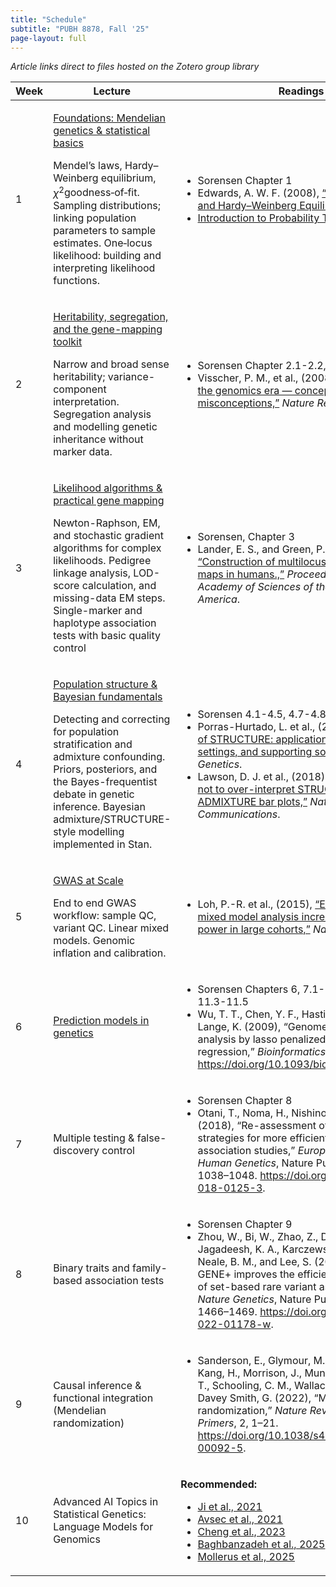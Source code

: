 ```yaml
---
title: "Schedule"
subtitle: "PUBH 8878, Fall '25"
page-layout: full
---
```


*Article links direct to files hosted on the Zotero group library*

+---------+---------------------------------------------------------------------------------------------------------------------------------------------------------------------------------------------------------------------------------------+------------------------------------------------------------------------------------------------------------------------------------------------------------------------------------------------------------------------------------------------------------------------------------------------------------------------------------------+-------------------------------------------------+
| Week    | Lecture                                                                                                                                                                                                                               | Readings                                                                                                                                                                                                                                                                                                                                 | Assignment                                      |
+=========+=======================================================================================================================================================================================================================================+==========================================================================================================================================================================================================================================================================================================================================+=================================================+
| 1       | [Foundations: Mendelian genetics & statistical basics](lectures/lecture-01.qmd)                                                                                                                                                       | -   Sorensen Chapter 1                                                                                                                                                                                                                                                                                                                   | [Problem Set 01](assignments/assignment-01.qmd) |
|         |                                                                                                                                                                                                                                       | -   Edwards, A. W. F. (2008), [“G. H. Hardy (1908) and Hardy–Weinberg Equilibrium,”](https://www.zotero.org/groups/6113424/pubh-8878/items/K7VHXW7X/attachment/CABRB84T/reader) *Genetics*.                                                                                                                                              |                                                 |
|         | Mendel’s laws, Hardy–Weinberg equilibrium, $\chi^2$goodness‑of‑fit. Sampling distributions; linking population parameters to sample estimates. One‑locus likelihood: building and interpreting likelihood functions.                  | -   [Introduction to Probability Theory](http://users.stat.umn.edu/~helwig/notes/ProbabilityTheory.pdf)                                                                                                                                                                                                                                  |                                                 |
+---------+---------------------------------------------------------------------------------------------------------------------------------------------------------------------------------------------------------------------------------------+------------------------------------------------------------------------------------------------------------------------------------------------------------------------------------------------------------------------------------------------------------------------------------------------------------------------------------------+-------------------------------------------------+
| 2       | [Heritability, segregation, and the gene-mapping toolkit](lectures/lecture-02.qmd){target="_blank"}                                                                                                                                   | -   Sorensen Chapter 2.1-2.2, 2.4, 2.8                                                                                                                                                                                                                                                                                                   | [Problem Set 02](assignments/assignment-02.qmd) |
|         |                                                                                                                                                                                                                                       | -   Visscher, P. M., et al., (2008), [“Heritability in the genomics era — concepts and misconceptions,”](https://www.zotero.org/groups/6113424/pubh-8878/items/3WV5AULA/attachment/SKL5CU9C/reader) *Nature Reviews Genetics*.                                                                                                           |                                                 |
|         | Narrow and broad sense heritability; variance-component interpretation. Segregation analysis and modelling genetic inheritance without marker data.                                                                                   |                                                                                                                                                                                                                                                                                                                                          |                                                 |
+---------+---------------------------------------------------------------------------------------------------------------------------------------------------------------------------------------------------------------------------------------+------------------------------------------------------------------------------------------------------------------------------------------------------------------------------------------------------------------------------------------------------------------------------------------------------------------------------------------+-------------------------------------------------+
| 3       | [Likelihood algorithms & practical gene mapping](lectures/lecture-03.qmd){style="target: _blank;"}                                                                                                                                    | -   Sorensen, Chapter 3                                                                                                                                                                                                                                                                                                                  | [Problem Set 03](assignments/assignment-03.qmd) |
|         |                                                                                                                                                                                                                                       | -   Lander, E. S., and Green, P. (1987), [“Construction of multilocus genetic linkage maps in humans.,”](https://www.zotero.org/groups/6113424/pubh-8878/items/TUHQAN7Q/attachment/CC5K3VW6/reader) *Proceedings of the National Academy of Sciences of the United States of America*.                                                   |                                                 |
|         | Newton-Raphson, EM, and stochastic gradient algorithms for complex likelihoods. Pedigree linkage analysis, LOD-score calculation, and missing-data EM steps. Single-marker and haplotype association tests with basic quality control |                                                                                                                                                                                                                                                                                                                                          |                                                 |
+---------+---------------------------------------------------------------------------------------------------------------------------------------------------------------------------------------------------------------------------------------+------------------------------------------------------------------------------------------------------------------------------------------------------------------------------------------------------------------------------------------------------------------------------------------------------------------------------------------+-------------------------------------------------+
| 4       | [Population structure & Bayesian fundamentals](lectures/lecture-04.qmd){style="target: _blank;"}                                                                                                                                      | -   Sorensen 4.1-4.5, 4.7-4.8, 5.1                                                                                                                                                                                                                                                                                                       | [Problem Set 04](assignments/assignment-04.qmd) |
|         |                                                                                                                                                                                                                                       | -   Porras-Hurtado, L. et al., (2013), [“An overview of STRUCTURE: applications, parameter settings, and supporting software,”](https://doi.org/10.3389/fgene.2013.00098) *Frontiers in Genetics*.                                                                                                                                       |                                                 |
|         | Detecting and correcting for population stratification and admixture confounding. Priors, posteriors, and the Bayes-frequentist debate in genetic inference. Bayesian admixture/STRUCTURE-style modelling implemented in Stan.        | -   Lawson, D. J. et al., (2018), [“A tutorial on how not to over-interpret STRUCTURE and ADMIXTURE bar plots,”](https://doi.org/10.1038/s41467-018-05257-7) *Nature Communications*.                                                                                                                                                    |                                                 |
+---------+---------------------------------------------------------------------------------------------------------------------------------------------------------------------------------------------------------------------------------------+------------------------------------------------------------------------------------------------------------------------------------------------------------------------------------------------------------------------------------------------------------------------------------------------------------------------------------------+-------------------------------------------------+
| 5       | [GWAS at Scale](lectures/lecture-05.qmd)                                                                                                                                                                                              | -   Loh, P.-R. et al., (2015), [“Efficient Bayesian mixed model analysis increases association power in large cohorts,”](https://doi.org/10.1038/ng.3190) *Nature Genetics*.                                                                                                                                                             |                                                 |
|         |                                                                                                                                                                                                                                       |                                                                                                                                                                                                                                                                                                                                          |                                                 |
|         | End to end GWAS workflow: sample QC, variant QC. Linear mixed models. Genomic inflation and calibration.                                                                                                                              |                                                                                                                                                                                                                                                                                                                                          |                                                 |
+---------+---------------------------------------------------------------------------------------------------------------------------------------------------------------------------------------------------------------------------------------+------------------------------------------------------------------------------------------------------------------------------------------------------------------------------------------------------------------------------------------------------------------------------------------------------------------------------------------+-------------------------------------------------+
| 6       | [Prediction models in genetics](lectures/lecture-06.qmd)                                                                                                                                                                              | -   Sorensen Chapters 6, 7.1-7.2, 10.1, 10.5, 11.3-11.5                                                                                                                                                                                                                                                                                  |                                                 |
|         |                                                                                                                                                                                                                                       | -   Wu, T. T., Chen, Y. F., Hastie, T., Sobel, E., and Lange, K. (2009), “Genome-wide association analysis by lasso penalized logistic regression,” *Bioinformatics*, 25, 714–721. <https://doi.org/10.1093/bioinformatics/btp041>.                                                                                                      |                                                 |
+---------+---------------------------------------------------------------------------------------------------------------------------------------------------------------------------------------------------------------------------------------+------------------------------------------------------------------------------------------------------------------------------------------------------------------------------------------------------------------------------------------------------------------------------------------------------------------------------------------+-------------------------------------------------+
| 7       | Multiple testing & false-discovery control                                                                                                                                                                                            | -   Sorensen Chapter 8                                                                                                                                                                                                                                                                                                                   |                                                 |
|         |                                                                                                                                                                                                                                       | -   Otani, T., Noma, H., Nishino, J., and Matsui, S. (2018), “Re-assessment of multiple testing strategies for more efficient genome-wide association studies,” *European Journal of Human Genetics*, Nature Publishing Group, 26, 1038–1048. <https://doi.org/10.1038/s41431-018-0125-3>.                                               |                                                 |
+---------+---------------------------------------------------------------------------------------------------------------------------------------------------------------------------------------------------------------------------------------+------------------------------------------------------------------------------------------------------------------------------------------------------------------------------------------------------------------------------------------------------------------------------------------------------------------------------------------+-------------------------------------------------+
| 8       | Binary traits and family-based association tests                                                                                                                                                                                      | -   Sorensen Chapter 9                                                                                                                                                                                                                                                                                                                   |                                                 |
|         |                                                                                                                                                                                                                                       | -   Zhou, W., Bi, W., Zhao, Z., Dey, K. K., Jagadeesh, K. A., Karczewski, K. J., Daly, M. J., Neale, B. M., and Lee, S. (2022), “SAIGE-GENE+ improves the efficiency and accuracy of set-based rare variant association tests,” *Nature Genetics*, Nature Publishing Group, 54, 1466–1469. <https://doi.org/10.1038/s41588-022-01178-w>. |                                                 |
+---------+---------------------------------------------------------------------------------------------------------------------------------------------------------------------------------------------------------------------------------------+------------------------------------------------------------------------------------------------------------------------------------------------------------------------------------------------------------------------------------------------------------------------------------------------------------------------------------------+-------------------------------------------------+
| 9       | Causal inference & functional integration (Mendelian randomization)                                                                                                                                                                   | -   Sanderson, E., Glymour, M. M., Holmes, M. V., Kang, H., Morrison, J., Munafò, M. R., Palmer, T., Schooling, C. M., Wallace, C., Zhao, Q., and Davey Smith, G. (2022), “Mendelian randomization,” *Nature Reviews Methods Primers*, 2, 1–21. <https://doi.org/10.1038/s43586-021-00092-5>.                                            |                                                 |
+---------+---------------------------------------------------------------------------------------------------------------------------------------------------------------------------------------------------------------------------------------+------------------------------------------------------------------------------------------------------------------------------------------------------------------------------------------------------------------------------------------------------------------------------------------------------------------------------------------+-------------------------------------------------+
| 10      | Advanced AI Topics in Statistical Genetics: Language Models for Genomics                                                                                                                                                              | **Recommended:**                                                                                                                                                                                                                                                                                                                         |                                                 |
|         |                                                                                                                                                                                                                                       |                                                                                                                                                                                                                                                                                                                                          |                                                 |
|         |                                                                                                                                                                                                                                       | -   [Ji et al., 2021](https://academic.oup.com/bioinformatics/article/37/15/2112/6128680)                                                                                                                                                                                                                                                |                                                 |
|         |                                                                                                                                                                                                                                       | -   [Avsec et al., 2021](https://www.nature.com/articles/s41592-021-01252-x)                                                                                                                                                                                                                                                             |                                                 |
|         |                                                                                                                                                                                                                                       | -   [Cheng et al., 2023](https://www.science.org/doi/10.1126/science.adg7492)                                                                                                                                                                                                                                                            |                                                 |
|         |                                                                                                                                                                                                                                       | -   [Baghbanzadeh et al., 2025](https://www.biorxiv.org/content/10.1101/2025.03.12.642848v1)                                                                                                                                                                                                                                             |                                                 |
|         |                                                                                                                                                                                                                                       | -   [Mollerus et al., 2025](https://www.biorxiv.org/content/10.1101/2025.07.08.663767v1)                                                                                                                                                                                                                                                 |                                                 |
+---------+---------------------------------------------------------------------------------------------------------------------------------------------------------------------------------------------------------------------------------------+------------------------------------------------------------------------------------------------------------------------------------------------------------------------------------------------------------------------------------------------------------------------------------------------------------------------------------------+-------------------------------------------------+
